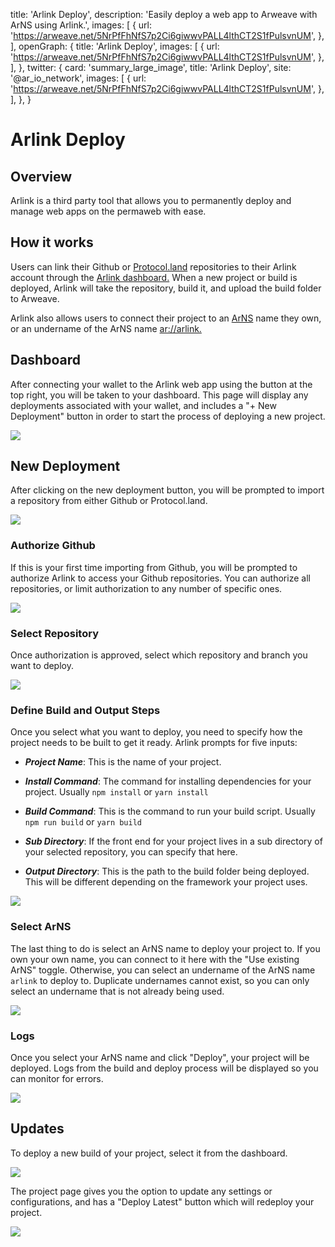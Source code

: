 
  title: 'Arlink Deploy',
  description:
    'Easily deploy a web app to Arweave with ArNS using Arlink.',
  images: [
    {
      url: 'https://arweave.net/5NrPfFhNfS7p2Ci6giwwvPALL4lthCT2S1fPulsvnUM',
    },
  ],
  openGraph: {
    title: 'Arlink Deploy',
    images: [
      {
        url: 'https://arweave.net/5NrPfFhNfS7p2Ci6giwwvPALL4lthCT2S1fPulsvnUM',
      },
    ],
  },
  twitter: {
    card: 'summary_large_image',
    title: 'Arlink Deploy',
    site: '@ar_io_network',
    images: [
      {
        url: 'https://arweave.net/5NrPfFhNfS7p2Ci6giwwvPALL4lthCT2S1fPulsvnUM',
      },
    ],
  },
}

<HeroPattern />

# Arlink Deploy

## Overview

Arlink is a third party tool that allows you to permanently deploy and manage web apps on the permaweb with ease. 

## How it works

Users can link their Github or [Protocol.land](https://protocol.land/) repositories to their Arlink account through the [Arlink dashboard.](https://arlink.arweave.net/dashboard) When a new project or build is deployed, 
Arlink will take the repository, build it, and upload the build folder to Arweave.

Arlink also allows users to connect their project to an [ArNS](/learn/arns) name they own, or an undername of the ArNS name [ar://arlink.](https://arlink.arweave.net)

## Dashboard

After connecting your wallet to the Arlink web app using the button at the top right, you will be taken to your dashboard. This page will display any deployments associated with your wallet, and includes a "+ New Deployment" button 
in order to start the process of deploying a new project.

<img src="https://arweave.net/A9DUhLxvaWauTaZoQL6T0uSR6LANx49VD4d6fQ0FAjw" />

## New Deployment

After clicking on the new deployment button, you will be prompted to import a repository from either Github or Protocol.land. 

<img src="https://arweave.net/x6gDFJcJeY2sFyrEG5yR2EoTy7t9O0zL-lufdwgtCKo" />

### Authorize Github

If this is your first time importing from Github, you will be prompted to authorize Arlink to access your Github repositories. You can authorize all repositories, or limit authorization to any number of specific ones.

<img src="https://arweave.net/-tJqkaX1WRbmsxDv2GTlCsUtbkgwmzA88S2yKOtqZIM" />

### Select Repository

Once authorization is approved, select which repository and branch you want to deploy.

<img src="https://arweave.net/fHxXbYicODMwN8lECwNAOHbkYZ08NS67rSGDFEecxBA" />

### Define Build and Output Steps

Once you select what you want to deploy, you need to specify how the project needs to be built to get it ready. Arlink prompts for five inputs:

- ***Project Name***: This is the name of your project.

- ***Install Command***: The command for installing dependencies for your project. Usually `npm install` or `yarn install`

- ***Build Command***: This is the command to run your build script. Usually `npm run build` or `yarn build`

- ***Sub Directory***: If the front end for your project lives in a sub directory of your selected repository, you can specify that here.

- ***Output Directory***: This is the path to the build folder being deployed. This will be different depending on the framework your project uses.

<img src="https://arweave.net/oSnbN-Xw7gWTgSt8eNufVjzfHA52wKLPgFo4qdzHwxw" />

### Select ArNS

The last thing to do is select an ArNS name to deploy your project to. If you own your own name, you can connect to it here with the "Use existing ArNS" toggle. Otherwise, you can select an undername of the ArNS name `arlink` to deploy to.
Duplicate undernames cannot exist, so you can only select an undername that is not already being used.

<img src="https://arweave.net/zSda5gMCyw_IL0hZixxKfiaXFdwisfoQ2qb5X-EsJzk" />

### Logs

Once you select your ArNS name and click "Deploy", your project will be deployed. Logs from the build and deploy process will be displayed so you can monitor for errors.

<img src="https://arweave.net/1h5WjKdoPspOIop1_7R52sjnZsHWtRduAgZpzckCg2E" />

## Updates

To deploy a new build of your project, select it from the dashboard.

<img src="https://arweave.net/m-dgNKZKMNaXCWnz0OKiLUyifQrXCbZE3QGJGjiMdVw" />

The project page gives you the option to update any settings or configurations, and has a "Deploy Latest" button which will redeploy your project.

<img src="https://arweave.net/Gen_rEdn8ZGMMXY9_AdKIPnnL6w_rlz1B09EPugMje8" />